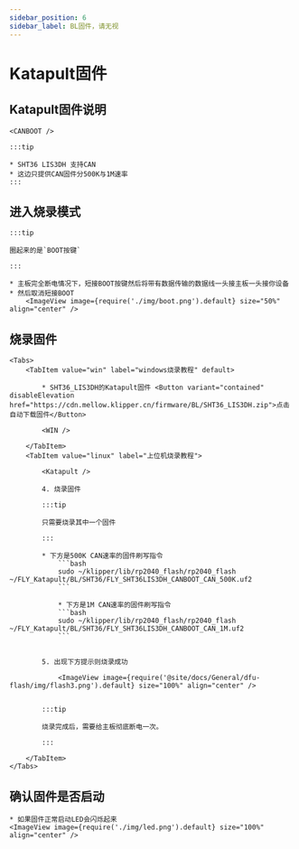 ```yaml
---
sidebar_position: 6
sidebar_label: BL固件，请无视
---
```



# Katapult固件

## Katapult固件说明

    <CANBOOT />

    :::tip

    * SHT36 LIS3DH 支持CAN
    * 这边只提供CAN固件分500K与1M速率
    :::

## 进入烧录模式

    :::tip

    圈起来的是`BOOT按键`

    :::

    * 主板完全断电情况下，短接BOOT按键然后将带有数据传输的数据线一头接主板一头接你设备
    * 然后取消短接BOOT
        <ImageView image={require('./img/boot.png').default} size="50%" align="center" />

## 烧录固件
    <Tabs>
        <TabItem value="win" label="windows烧录教程" default>

            * SHT36_LIS3DH的Katapult固件 <Button variant="contained" disableElevation href="https://cdn.mellow.klipper.cn/firmware/BL/SHT36_LIS3DH.zip">点击自动下载固件</Button>

            <WIN />

        </TabItem>
        <TabItem value="linux" label="上位机烧录教程">
            
            <Katapult />

            4. 烧录固件

            :::tip

            只需要烧录其中一个固件

            :::

            * 下方是500K CAN速率的固件刷写指令
                ```bash
                sudo ~/klipper/lib/rp2040_flash/rp2040_flash ~/FLY_Katapult/BL/SHT36/FLY_SHT36LIS3DH_CANBOOT_CAN_500K.uf2
                ```
                        
                * 下方是1M CAN速率的固件刷写指令
                ```bash
                sudo ~/klipper/lib/rp2040_flash/rp2040_flash ~/FLY_Katapult/BL/SHT36/FLY_SHT36LIS3DH_CANBOOT_CAN_1M.uf2
                ```


            5. 出现下方提示则烧录成功

                <ImageView image={require('@site/docs/General/dfu-flash/img/flash3.png').default} size="100%" align="center" />


            :::tip

            烧录完成后，需要给主板彻底断电一次。

            :::

        </TabItem>
    </Tabs>

## 确认固件是否启动

    * 如果固件正常启动LED会闪烁起来
    <ImageView image={require('./img/led.png').default} size="100%" align="center" />

